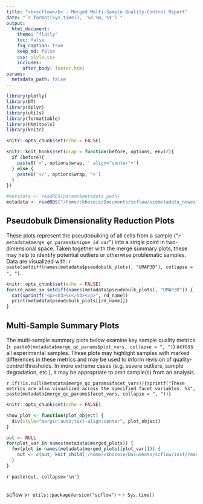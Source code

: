 ```yaml
---
title: "<b>scflow</b> - Merged Multi-Sample Quality-Control Report"
date: "`r format(Sys.time(), '%d %B, %Y')`"
output:
  html_document:
    theme: "flatly"
    toc: false
    fig_caption: true
    keep_md: false
    css: style.css
    includes:
      after_body: footer.html
params:
  metadata_path: false
---
```


```r
library(plotly)
library(DT)
library(dplyr)
library(utils)
library(formattable)
library(htmltools)
library(knitr)

knitr::opts_chunk$set(echo = FALSE)

knitr::knit_hooks$set(wrap = function(before, options, envir){
  if (before){
    paste0('<', options$wrap, ' align="center">')
  } else {
    paste0('</', options$wrap, '>')
  }
})
```

```r
#metadata <- readRDS(params$metadata_path)
metadata <- readRDS("/home/ckhozoie/Documents/scflow/scemetadata_newest.rds")
```

## Pseudobulk Dimensionality Reduction Plots

These plots represent the pseudobulking of all cells from a sample ("_`r metadata$merge_qc_params$unique_id_var`_") into a single point in two-dimensional space.  Taken together with the merge summary plots, these may help to identify potential outliers or otherwise problematic samples.  Data are visualized with: `r paste(setdiff(names(metadata$pseudobulk_plots), "UMAP3D"), collapse = ", ")`.  

```r
knitr::opts_chunk$set(echo = FALSE)
for(rd_name in setdiff(names(metadata$pseudobulk_plots), "UMAP3D")) {
  cat(sprintf("<p><h3>%s</h3></p>", rd_name))
  print(metadata$pseudobulk_plots[[rd_name]])
}
```


## Multi-Sample Summary Plots

The multi-sample summary plots below examine key sample quality metrics (`r paste0(metadata$merge_qc_params$plot_vars, collapse = ", ")`) across all experimental samples.  These plots may highlight samples with marked differences in these metrics and may be used to inform revision of quality-control thresholds.  In more extreme cases (e.g. severe outliers, sample degradation, etc.), it may be appropriate to omit sample(s) from an analysis.

`r if(!is.null(metadata$merge_qc_params$facet_vars)){sprintf("These metrics are also visualized across the specified facet variables: %s", paste(metadata$merge_qc_params$facet_vars, collapse = ", "))}`

```r
knitr::opts_chunk$set(echo = FALSE)

show_plot <- function(plot_object) {
  div(style="margin:auto;text-align:center", plot_object)
}

out <- NULL
for(plot_var in names(metadata$merged_plots)) {
  for(plot in names(metadata$merged_plots[[plot_var]])) {
    out <- c(out, knit_child('/home/ckhozoie/Documents/scflow/inst/rmarkdown/templates/merged-quality-control/skeleton/plot_table_template.Rmd'))
  }
}
```

`r paste(out, collapse='\n')`

<br>scflow v`r utils::packageVersion("scflow")` -- `r Sys.time()`
